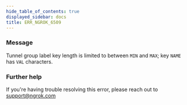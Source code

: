 ```yaml
---
hide_table_of_contents: true
displayed_sidebar: docs
title: ERR_NGROK_6509
---
```


### Message

Tunnel group label key length is limited to between `MIN` and `MAX`; key `NAME` has `VAL` characters.

### Further help

If you're having trouble resolving this error, please reach out to [support@ngrok.com](mailto:support@ngrok.com?subject=Help%20with%20ERR_NGROK_6509)
